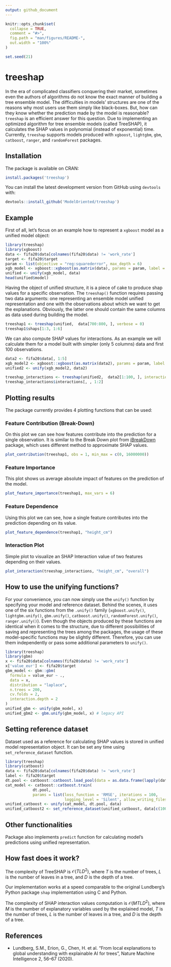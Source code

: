 ```yaml
---
output: github_document
---
```


<!-- README.md is generated from README.Rmd. Please edit that file -->

```r
knitr::opts_chunk$set(
  collapse = TRUE,
  comment = "#>",
  fig.path = "man/figures/README-",
  out.width = "100%"
)

set.seed(21)
```

# treeshap

<!-- badges: start -->

<!-- badges: end -->

In the era of complicated classifiers conquering their market, sometimes even the authors of algorithms do not know the exact manner of building a tree ensemble model. The difficulties in models' structures are one of the reasons why most users use them simply like black-boxes. But, how can they know whether the prediction made by the model is reasonable? `treeshap` is an efficient answer for this question. Due to implementing an optimized algorithm for tree ensemble models (called TreeSHAP), it calculates the SHAP values in polynomial (instead of exponential) time. Currently, `treeshap` supports models produced with `xgboost`, `lightgbm`, `gbm`, `catboost`, `ranger`, and `randomForest` packages.

## Installation

The package is available on CRAN:
``` r
install.packages('treeshap')
```

You can install the latest development version from GitHub using `devtools` with:
``` r
devtools::install_github('ModelOriented/treeshap')
```

## Example

First of all, let's focus on an example how to represent a `xgboost` model as a unified model object:

```r
library(treeshap)
library(xgboost)
data <- fifa20$data[colnames(fifa20$data) != 'work_rate']
target <- fifa20$target
param <- list(objective = "reg:squarederror", max_depth = 6)
xgb_model <- xgboost::xgboost(as.matrix(data), params = param, label = target, nrounds = 200, verbose = 0)
unified <- unify(xgb_model, data)
head(unified$model)
```

Having the object of unified structure, it is a piece of cake to produce shap values for a specific observation. The `treeshap()` function requires passing two data arguments: one representing an ensemble model unified representation and one with the observations about which we want to get the explanations. Obviously, the latter one should contain the same columns as data used during building the model.

```r
treeshap1 <- treeshap(unified,  data[700:800, ], verbose = 0)
treeshap1$shaps[1:3, 1:6]
```

We can also compute SHAP values for interactions. As an example we will calculate them for a model built with simpler (only 5 columns) data and first 100 observations.

```r
data2 <- fifa20$data[, 1:5]
xgb_model2 <- xgboost::xgboost(as.matrix(data2), params = param, label = target, nrounds = 200, verbose = 0)
unified2 <- unify(xgb_model2, data2)

treeshap_interactions <- treeshap(unified2,  data2[1:100, ], interactions = TRUE, verbose = 0)
treeshap_interactions$interactions[, , 1:2]
```

## Plotting results

The package currently provides 4 plotting functions that can be used:

### Feature Contribution (Break-Down)

On this plot we can see how features contribute into the prediction for a single observation. It is similar to the Break Down plot from [iBreakDown](https://github.com/ModelOriented/iBreakDown) package, which uses different method to approximate SHAP values.

```r
plot_contribution(treeshap1, obs = 1, min_max = c(0, 16000000))
```

### Feature Importance

This plot shows us average absolute impact of features on the prediction of the model.

```r
plot_feature_importance(treeshap1, max_vars = 6)
```

### Feature Dependence

Using this plot we can see, how a single feature contributes into the prediction depending on its value.

```r
plot_feature_dependence(treeshap1, "height_cm")
```

### Interaction Plot

Simple plot to visualize an SHAP Interaction value of two features depending on their values.

```r
plot_interaction(treeshap_interactions, "height_cm", "overall")
```

## How to use the unifying functions?

For your convenience, you can now simply use the `unify()` function by specifying your model and reference dataset. Behind the scenes, it uses one of the six functions from the `.unify()` family (`xgboost.unify()`, `lightgbm.unify()`, `gbm.unify()`, `catboost.unify()`, `randomForest.unify()`, `ranger.unify()`). Even though the objects produced by these functions are identical when it comes to the structure, due to different possibilities of saving and representing the trees among the packages, the usage of these model-specific functions may be slightly different. Therefore, you can use them independently or pass some additional parameters to `unify()`. 

```r
library(treeshap)
library(gbm)
x <- fifa20$data[colnames(fifa20$data) != 'work_rate']
x['value_eur'] <- fifa20$target
gbm_model <- gbm::gbm(
  formula = value_eur ~ .,
  data = x,
  distribution = "laplace",
  n.trees = 200,
  cv.folds = 2,
  interaction.depth = 2
)
unified_gbm <- unify(gbm_model, x)
unified_gbm2 <- gbm.unify(gbm_model, x) # legacy API
```


## Setting reference dataset

Dataset used as a reference for calculating SHAP values is stored in unified model representation object. It can be set any time using `set_reference_dataset` function.

```r
library(treeshap)
library(catboost)
data <- fifa20$data[colnames(fifa20$data) != 'work_rate']
label <- fifa20$target
dt.pool <- catboost::catboost.load_pool(data = as.data.frame(lapply(data, as.numeric)), label = label)
cat_model <- catboost::catboost.train(
            dt.pool,
            params = list(loss_function = 'RMSE', iterations = 100,
                          logging_level = 'Silent', allow_writing_files = FALSE))
unified_catboost <- unify(cat_model, dt.pool, data)
unified_catboost2 <- set_reference_dataset(unified_catboost, data[c(1000:2000), ])
```

## Other functionalities

Package also implements `predict` function for calculating model's predictions using unified representation.

## How fast does it work?

The complexity of TreeSHAP is $\mathcal{O}(TLD^2)$, where $T$ is the number of trees, $L$ is the number of leaves in a tree, and $D$ is the depth of a tree.

Our implementation works at a speed comparable to the original Lundberg's Python package `shap` implementation using C and Python.

The complexity of SHAP interaction values computation is $\mathcal{O}(MTLD^2)$, where $M$ is the number of explanatory variables used by the explained model, $T$ is the number of trees, $L$ is the number of leaves in a tree, and $D$ is the depth of a tree.


## References
- Lundberg, S.M., Erion, G., Chen, H. et al. "From local explanations to global understanding with explainable AI for trees", Nature Machine Intelligence 2, 56–67 (2020). 
